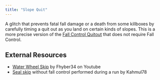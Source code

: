 ```yaml
---
title: "Slope Quit"
---
```


A glitch that prevents fatal fall damage or a death from some killboxes by carefully timing a quit out as you land on certain kinds of slopes. This is a more precise version of the [Fall Control Quitout](/darksouls/fall-control-quitout) that does not require Fall Control.

## External Resources

- [Water Wheel Skip](https://www.youtube.com/watch?v=V0pWYHzz8oo) by Fhyber34 on Youtube
- [Seal skip](/darksouls/seal-skip) without fall control performed during a run by Kahmul78
